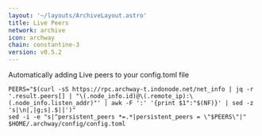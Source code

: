```yaml
---
layout: '~/layouts/ArchiveLayout.astro'
title: Live Peers
network: archive
icon: archway
chain: constantine-3
version: v0.5.2
---
```

Automatically adding Live peers to your config.toml file
```
PEERS="$(curl -sS https://rpc.archway-t.indonode.net/net_info | jq -r '.result.peers[] | "\(.node_info.id)@\(.remote_ip):\(.node_info.listen_addr)"' | awk -F ':' '{print $1":"$(NF)}' | sed -z 's|\n|,|g;s|.$||')"
sed -i -e "s|^persistent_peers *=.*|persistent_peers = \"$PEERS\"|" $HOME/.archway/config/config.toml
```